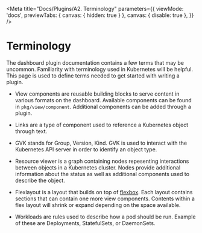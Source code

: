 
<Meta
  title="Docs/Plugins/A2. Terminology"
  parameters={{
    viewMode: 'docs',
    previewTabs: { canvas: { hidden: true } },
    canvas: { disable: true },
  }}
/>

# Terminology

The dashboard plugin documentation contains a few terms that may be uncommon. Familiarity with terminology used in Kubernetes will be helpful. This page is used to define terms needed to get started with writing a plugin.

* View components are reusable building blocks to serve content in various formats on the dashboard. Available components can be found in `pkg/view/component`. Additional components can be added through a plugin.

* Links are a type of component used to reference a Kubernetes object through text.

* GVK stands for Group, Version, Kind. GVK is used to interact with the Kubernetes API server in order to identify an object type.

* Resource viewer is a graph containing nodes repesenting interactions between objects in a Kubernetes cluster. Nodes provide additional information about the status as well as additional components used to describe the object.

* Flexlayout is a layout that builds on top of [flexbox](https://github.com/angular/flex-layout). Each layout contains sections that can contain one more view components. Contents within a flex layout will shrink or expand depending on the space available.

* Workloads are rules used to describe how a pod should be run. Example of these are Deployments, StatefulSets, or DaemonSets.
